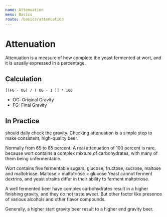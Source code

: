 ```yaml
---
name: Attenuation
menu: Basics
route: /basics/attenuation
---
```


# Attenuation

Attenuation is a measure of how complete the yeast fermented at wort, 
and it is usually expressed in a percentage.

## Calculation

````
[(FG - OG) / ( OG - 1 )] * 100
````

* OG: Original Gravity
* FG: Final Gravity

## In Practice

should daily check the gravity. Checking attenuation is a simple step to make consistent, high-quality
beer.

Normally from 65 to 85 percent. A real attenuation of 100 percent is rare, because wort contains a complex mixture of carbohydrates,
with many of them being unfermentable.

Wort contains five fermentable sugars: glucose, fructose, sucrose, maltose and maltotriose. 
Maltose > maltotriose > glucose
Yeast cannot ferment dextrins, and yeast strains differ in their ability to ferment maltotriose.

A well fermented beer have complex carbohydrates result in a higher finishing gravity, and they
do not taste sweet. But other factor like presence of various alcohols and other flavor compounds.

Generally, a higher start gravity beer result to a higher end gravity beer.